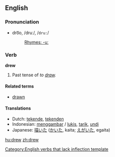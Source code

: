 {{see|Drew}}

==English==

{{rank|fellow|hardly|wind|594|drew|strength|opinion|according}}

===Pronunciation===
*dro͞o, /druː/, /<tt>dru:</tt>/
*:[[Rhymes:English:-uː|Rhymes: -uː]]



===Verb===
'''drew'''

# Past tense of ''to [[draw]].''

====Related terms====
*[[drawn]]

====Translations====
*Dutch: [[tekende]], [[tekenden]]
*Indonesian: [[gambar|menggambar]] / [[lukis]], [[tarik]], [[undi]]
*Japanese: [[描いた]] ([[かいた]], kaita; [[えがいた]], egaita)

[[Category:English verbs that lack inflection template]]

[[hu:drew]]
[[zh:drew]]